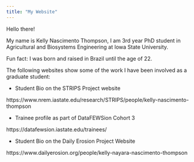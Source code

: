 ---
title: "My Website"
---

Hello there!

My name is Kelly Nascimento Thompson, I am 3rd year PhD student in Agricultural and Biosystems Engineering at Iowa State University.

Fun fact: I was born and raised in Brazil until the age of 22.

The following websites show some of the work I have been involved as a graduate student:

- Student Bio on the STRIPS Project website

https://www.nrem.iastate.edu/research/STRIPS/people/kelly-nascimento-thompson

- Trainee profile as part of DataFEWSion Cohort 3

https://datafewsion.iastate.edu/trainees/

- Student Bio on the Daily Erosion Project Website

https://www.dailyerosion.org/people/kelly-nayara-nascimento-thompson
